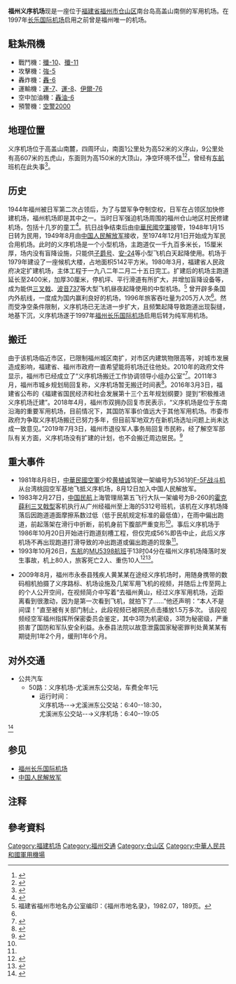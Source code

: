 {{coord|26|0|16|N|119|18|45|E|display=title}}
{{Infobox Airport 
|name = 义序机场 
|photo =
|type = 军用 
|owner-oper = [[中国人民解放军东部战区|中国人民解放军东部战区]] 
|opened = 1974年12月1日 
|closed =  
|city = [[福州|福州]]
|location = [[福建省|福建省]][[福州市|福州市]][[仓山区|仓山区]][[盖山镇|盖山镇]]
|elevation =    
|coordinates={{coord|26|0|16|N|119|18|45|E|type:airport}}
|r1-number = 08/26{{noteTag|name=onethreethreeone|1=08/26：8跑道、26跑道皆代表一條跑道，這種跑道寫法是航空界的習慣。每條跑道都可以由兩個相隔180° 的方向降落，跑道數字是以其方向的角度捨去最後一個數位，而第2個數字則是首個數字加18（即180°）。如果有兩條平行的跑道，則分別以L/R表示左或右。}} 
|runway1_feet =  7,874
|r1-length-m =  2400<ref>{{cite book|author1=福州市地方志编撰委员会|title=福州市志（第二册）|date=1998|publisher=方志出版社|isbn=7801222970|page=472|accessdate=2018-03-07}}</ref>
|r1-surface =  
|stat_year =  
| IATA         = 
| ICAO         = 
}}
'''福州义序机场'''现是一座位于[[福建省|福建省]][[福州市|福州市]][[仓山区|仓山区]]南台岛高盖山南侧的军用机场。在1997年[[长乐国际机场|长乐国际机场]]启用之前曾是福州唯一的机场。

==駐紮飛機==
*戰鬥機：[[殲-10|殲-10]]、[[殲-11|殲-11]]
*攻擊機：[[強-5|強-5]]
*轟炸機：[[轟-6|轟-6]]
*運輸機：[[運-7|運-7]]、[[運-8|運-8]]、[[伊爾-76|伊爾-76]]
*空中加油機：[[轟油-6|轟油-6]]
*預警機：[[空警2000|空警2000]]

==地理位置==
义序机场位于高盖山南麓，四周环山，南面1公里处为高52米的义序山，9公里处有高607米的五虎山，东面则为高150米的大顶山，净空环境不佳<ref name="fujian_aviation">{{cite book|author=福建省地方志编纂委员会|title=福建省志 民航志|publisher=方志出版社|isbn=978-7-80238-671-6|year=2011}}</ref><ref>{{cite web
|url= http://www.lifeweek.com.cn/2002-10-31/000532423.html
|title= CA129在正午前坠毁
|accessdate= 2008-08-07
|work= 三联生活周刊
|quote= 类似釜山机场这样“净空条件”不够友好（既机场附近地形并非平原）的机场，在国内也并不缺乏，最为典型的是桂林机场、重庆江北机场以及原福州义序机场。
|archive-date= 2009-09-30
|archive-url= https://web.archive.org/web/20090930225032/http://www.lifeweek.com.cn/2002-10-31/000532423.html
|dead-url= no
}}</ref>，曾经有[[中国东方航空|东航]]班机在此失事<ref>{{Cite web |url=http://www.wenkoo.cn/wendang/zhongguo-hangkonggongsi |title=中国东方航空公司"1026"空难事故 |access-date=2008-08-08 |archive-url=https://web.archive.org/web/20071105025624/http://www.wenkoo.cn/wendang/zhongguo-hangkonggongsi |archive-date=2007-11-05 |dead-url=yes }}{{webarchive|url=https://web.archive.org/web/20071105025624/http://www.wenkoo.cn/wendang/zhongguo-hangkonggongsi |date=2007-11-05 }}</ref>。

==历史==
1944年福州被日军第二次占领后，为了与盟军争夺制空权，日军在占领区加快修建机场，福州机场即是其中之一。当时日军强迫机场周围的福州仓山地区村民修建机场，包括十几岁的童工<ref>{{cite web
|url= http://news.sina.com.cn/c/2005-08-30/09456816406s.shtml
|title= 福州义序机场：甘蔗地里的肉搏战
|work= 海峡都市报
|date= 2005-08-30
|accessdate= 2008-10-21
|archive-date= 2020-08-07
|archive-url= https://web.archive.org/web/20200807124218/http://news.sina.com.cn/c/2005-08-30/09456816406s.shtml
|dead-url= no
}}</ref>。抗日战争结束后由[[中華民國空軍|中華民國空軍]]接管，1948年1月15日转为民用，1949年8月由[[中国人民解放军|中国人民解放军]]接收，至1974年12月1日开始成为军民合用机场。此时的义序机场是一个小型机场，主跑道仅一千九百多米长，15厘米厚，场内没有盲降设施，只能供[[維克斯子爵|子爵号]]、[[安托諾夫An-24|安-24]]等小型飞机白天起降使用。机场于1979年建设了一座候机大楼，占地面枳5142平方米。1980年3月，福建省人民政府决定扩建机场，主体工程于一九八二年二月二十五日完工。扩建后的机场主跑道延长至2400米，加厚30厘米，停机坪、平行滑道有所扩大，并增加盲降设备等，成为能供[[霍克薛利三叉戟型|三叉戟]]、[[波音737|波音737]]等大型飞机昼夜起降使用的中型机场。<ref>福建省福州市地名办公室编印：《福州市地名录》，1982.07，189页。</ref>
曾开辟多条国内外航线，一度成为国内赢利良好的机场，1996年旅客吞吐量为205万人次<ref name="fujian_aviation"/>。然而受净空条件限制，义序机场已无法进一步扩大，且频繁起降导致跑道出现裂缝，地基下沉，义序机场遂于1997年[[福州长乐国际机场|福州长乐国际机场]]启用后转为纯军用机场。

==搬迁==
由于该机场临近市区，已限制福州城区南扩，对市区内建筑物限高等，对城市发展造成影响，福建省、福州市政府一直希望能将机场迁往他处。2010年的政府文件显示，福州市已经成立了“义序机场搬迁工作协调领导小组办公室”<ref>{{Cite web |url=http://www.fuzhou.gov.cn/zfb/xxgk/zbcg/cgzbxx/201003/t20100325_120183.htm |title=关于福州义序机场搬迁工作协调领导小组办公室采购旅行车（含商务车）的网上竞价公告 |access-date=2010-04-25 |archive-url=https://web.archive.org/web/20140312224906/http://www.fuzhou.gov.cn/zfb/xxgk/zbcg/cgzbxx/201003/t20100325_120183.htm |archive-date=2014-03-12 |dead-url=yes }}{{webarchive|url=https://web.archive.org/web/20140312224906/http://www.fuzhou.gov.cn/zfb/xxgk/zbcg/cgzbxx/201003/t20100325_120183.htm |date=2014-03-12 }}</ref>。2011年3月，福州市城乡规划局回复称，义序机场暂无搬迁时间表<ref>{{Cite web |url=http://fz12345.fuzhou.gov.cn/callDetail.jsp?callId=FZ11030200394 |title=义序机场何时搬迁 |access-date=2018-04-06 |archive-date=2020-08-07 |archive-url=https://web.archive.org/web/20200807013818/http://fz12345.fuzhou.gov.cn/callDetail.jsp?callId=FZ11030200394 |dead-url=no }}</ref>。2016年3月3日，福建省公布的《福建省国民经济和社会发展第十三个五年规划纲要》提到“积极推进义序机场迁建”。2018年4月，福州市双拥办回复市民表示，“义序机场是位于东南沿海的重要军用机场，目前情况下，其国防军事价值远大于其他军用机场。市委市政府为争取义序机场搬迁已努力多年，但目前军地双方在新机场选址问题上尚未达成一致意见。”2019年7月3日，福州市退役军人事务局回复市民称，经了解空军部队有关方面，义序机场没有扩建的计划，也不会搬迁周边居民。<ref>{{cite news |title=受义序机场限高影响！仓山取消两幅百亩住宅、商业用地！ |url=http://m.lanfw.com/fz/newsshow412439 |accessdate=2019-08-21 |publisher=蓝房网 |date=2019-08-17 |archive-url=https://web.archive.org/web/20190821084435/http://m.lanfw.com/fz/newsshow412439 |archivedate=2019-08-21 |dead-url=yes }}</ref>

==重大事件==
*1981年8月8日，[[中華民國空軍|中華民國空軍]]少校[[黄植诚|黄植诚]]驾驶一架编号为5361的[[F-5戰鬥機#中華民國與F-5系列|F-5F战斗机]]从台湾桃园空军基地飞抵义序机场，8月12日加入中国人民解放军。
*1983年2月27日，[[中国民航|中国民航]]上海管理局第五飞行大队一架编号为B-260的[[霍克薛利三叉戟型|霍克薛利三叉戟型]]客机执行从广州经福州至上海的5312号班机，该机在义序机场降落后因跑道道面摩擦系数过低（低于民航规定标准的最低值），在雨中偏出跑道，前起落架在滑行中折断，前机身前下腹部严重变形<ref name="fujian_aviation"/>{{rp|197}}。事后义序机场于1986年10月20日开始进行跑道刻槽工程，但仅完成56%即告中止，此后义序机场不再出现跑道打滑导致的冲出跑道或偏出跑道的现象<ref name="fujian_aviation"/>{{rp|31}}。
*1993年10月26日，[[中国东方航空公司|东航]]的[[中國東方航空5398號班機空難|MU5398航班]]于13时04分在福州义序机场降落时发生事故，机上80人，旅客死亡2人、重伤10人<ref>{{cite web|title=上海民用航空志|url=http://www.shtong.gov.cn/newsite/node2/node2245/node68464/node68471/node68497/userobject1ai66143.html|accessdate=2008-08-07|author=|date=|format=|publisher=|language=|quote=是年10月26日，“东航”的麦道82型B213号飞机，在执行由深圳至福州MU5398航班时，于当日13时04分在福州义序机场降落，发生严重事故。为此，“东航”就该机的投保金额2000万美元，在当年12月2日，向中国人民保险公司提出机身险部分索赔，获得中国人民保险公司的赔偿|archive-date=2020-08-08|archive-url=https://web.archive.org/web/20200808104419/http://www.shtong.gov.cn/newsite/node2/node2245/node68464/node68471/node68497/userobject1ai66143.html|dead-url=no}}</ref><ref>{{cite web
 |url         = http://bbs.cqzg.cn/thread-542432-8-1.html
 |title       = 中华人民共和国（中国共产党）实录(连载)
 |accessdate  = 2008-08-07
 |quote       = 1993年10月26日中国东方航空齐鲁有限公司MD—82型B2103号飞机，在福州义序机场降落时发生事故。机上80人，旅客死亡2人、重伤10人（其中机组2人）。
 |deadurl     = yes
 |archiveurl  = https://web.archive.org/web/20091001184104/http://bbs.cqzg.cn/thread-542432-8-1.html
 |archivedate = 2009-10-01
}}</ref>。

*2009年8月，福州市永泰县残疾人黄某某在途经义序机场时，用随身携带的数码相机拍摄了义序路标、机场设施及几架军用飞机的视频，并随后上传至网上的个人公开空间，在视频简介中写着“去福州黄山，经过义序军用机场，近距离看到很激动，因为是第一次看到飞机，就拍下了……”他还声明：“本人不是间谍！”直至被有关部门制止，此段视频已被网民点击播放1.5万多次。 该段视频经空军福州指挥所保密委员会鉴定，其中3项为机密级，3项为秘密级，严重损害了国防和军队安全利益。永泰县法院以故意泄露国家秘密罪判处黄某某有期徒刑1年2个月，缓刑1年6个月。

==对外交通==
*公共汽车
**50路：义序机场-尤溪洲东公交站，车费全年1元
***运行时间：<br/>义序机场--→尤溪洲东公交站：6:40--18:30，<br/>尤溪洲东公交站--→义序机场：6:40--19:05
<ref>{{cite web |url=http://www.fz-bus.cn/line_Search.asp |title=存档副本 |accessdate=2014-05-29 |deadurl=yes |archiveurl=https://web.archive.org/web/20140529211459/http://www.fz-bus.cn/line_Search.asp |archivedate=2014-05-29 }}</ref>

==参见==
*[[福州长乐国际机场|福州长乐国际机场]]
*[[中国人民解放军|中国人民解放军]]

==注释==
<div class="references-small">
<references group="註"/>
</div>

==參考資料==
<div class="references-small">
<references />
</div>
{{福建机场}}
{{中国人民解放军机场}}

[[Category:福建机场|Category:福建机场]]
[[Category:福州交通|Category:福州交通]]
[[Category:仓山区|Category:仓山区]]
[[Category:中華人民共和國軍用機場|Category:中華人民共和國軍用機場]]